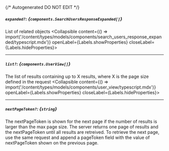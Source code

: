 {/* Autogenerated DO NOT EDIT  */}

##### `expanded?`: *{`components.SearchUsersResponseExpanded[]`}*
List of related objects
<Collapsible content={() => import('/content/types/models/components/search_users_response_expanded/typescript.mdx')} openLabel={Labels.showProperties} closeLabel={Labels.hideProperties}>
</Collapsible>

---
##### `list?`: *{`components.UserView[]`}*
The list of results containing up to X results, where X is the page size defined in the request
<Collapsible content={() => import('/content/types/models/components/user_view/typescript.mdx')} openLabel={Labels.showProperties} closeLabel={Labels.hideProperties}>
</Collapsible>

---
##### `nextPageToken?`: *{`string`}*
The nextPageToken is shown for the next page if the number of results is larger than the max page size. The server returns one page of results and the nextPageToken until all results are retreived. To retrieve the next page, use the same request and append a pageToken field with the value of nextPageToken shown on the previous page.


